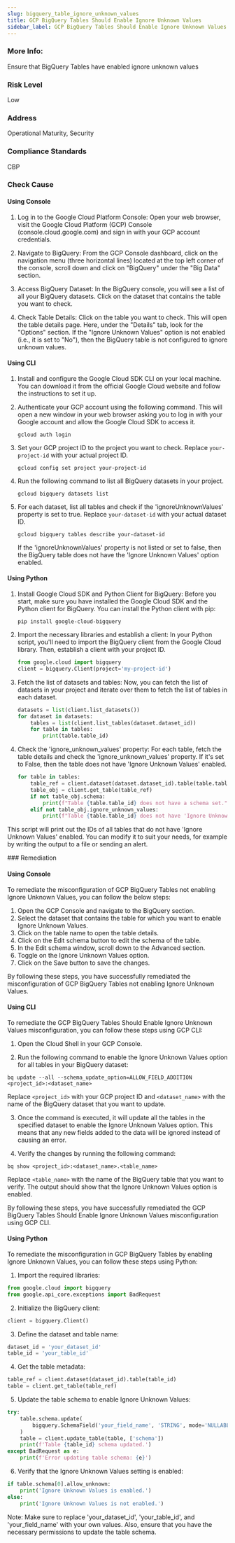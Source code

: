 ```yaml
---
slug: bigquery_table_ignore_unknown_values
title: GCP BigQuery Tables Should Enable Ignore Unknown Values
sidebar_label: GCP BigQuery Tables Should Enable Ignore Unknown Values
---
```


### More Info:

Ensure that BigQuery Tables have enabled ignore unknown values

### Risk Level

Low

### Address

Operational Maturity, Security

### Compliance Standards

CBP


<Tabs><Tab title='Cause'>
### Check Cause

#### Using Console

1. Log in to the Google Cloud Platform Console: Open your web browser, visit the Google Cloud Platform (GCP) Console (console.cloud.google.com) and sign in with your GCP account credentials.

2. Navigate to BigQuery: From the GCP Console dashboard, click on the navigation menu (three horizontal lines) located at the top left corner of the console, scroll down and click on "BigQuery" under the "Big Data" section.

3. Access BigQuery Dataset: In the BigQuery console, you will see a list of all your BigQuery datasets. Click on the dataset that contains the table you want to check.

4. Check Table Details: Click on the table you want to check. This will open the table details page. Here, under the "Details" tab, look for the "Options" section. If the "Ignore Unknown Values" option is not enabled (i.e., it is set to "No"), then the BigQuery table is not configured to ignore unknown values.

#### Using CLI

1. Install and configure the Google Cloud SDK CLI on your local machine. You can download it from the official Google Cloud website and follow the instructions to set it up.

2. Authenticate your GCP account using the following command. This will open a new window in your web browser asking you to log in with your Google account and allow the Google Cloud SDK to access it.
   ```
   gcloud auth login
   ```

3. Set your GCP project ID to the project you want to check. Replace `your-project-id` with your actual project ID.
   ```
   gcloud config set project your-project-id
   ```

4. Run the following command to list all BigQuery datasets in your project.
   ```
   gcloud bigquery datasets list
   ```

5. For each dataset, list all tables and check if the 'ignoreUnknownValues' property is set to true. Replace `your-dataset-id` with your actual dataset ID.
   ```
   gcloud bigquery tables describe your-dataset-id
   ```
   If the 'ignoreUnknownValues' property is not listed or set to false, then the BigQuery table does not have the 'Ignore Unknown Values' option enabled.

#### Using Python

1. Install Google Cloud SDK and Python Client for BigQuery: Before you start, make sure you have installed the Google Cloud SDK and the Python client for BigQuery. You can install the Python client with pip:

   ```
   pip install google-cloud-bigquery
   ```

2. Import the necessary libraries and establish a client: In your Python script, you'll need to import the BigQuery client from the Google Cloud library. Then, establish a client with your project ID.

   ```python
   from google.cloud import bigquery
   client = bigquery.Client(project='my-project-id')
   ```

3. Fetch the list of datasets and tables: Now, you can fetch the list of datasets in your project and iterate over them to fetch the list of tables in each dataset.

   ```python
   datasets = list(client.list_datasets())
   for dataset in datasets:
       tables = list(client.list_tables(dataset.dataset_id))
       for table in tables:
           print(table.table_id)
   ```

4. Check the 'ignore_unknown_values' property: For each table, fetch the table details and check the 'ignore_unknown_values' property. If it's set to False, then the table does not have 'Ignore Unknown Values' enabled.

   ```python
   for table in tables:
       table_ref = client.dataset(dataset.dataset_id).table(table.table_id)
       table_obj = client.get_table(table_ref)
       if not table_obj.schema:
           print(f"Table {table.table_id} does not have a schema set.")
       elif not table_obj.ignore_unknown_values:
           print(f"Table {table.table_id} does not have 'Ignore Unknown Values' enabled.")
   ```

This script will print out the IDs of all tables that do not have 'Ignore Unknown Values' enabled. You can modify it to suit your needs, for example by writing the output to a file or sending an alert.

</Tab>


<Tab title='Remediation'>
### Remediation

#### Using Console

To remediate the misconfiguration of GCP BigQuery Tables not enabling Ignore Unknown Values, you can follow the below steps:

1. Open the GCP Console and navigate to the BigQuery section.
2. Select the dataset that contains the table for which you want to enable Ignore Unknown Values.
3. Click on the table name to open the table details.
4. Click on the Edit schema button to edit the schema of the table.
5. In the Edit schema window, scroll down to the Advanced section.
6. Toggle on the Ignore Unknown Values option.
7. Click on the Save button to save the changes.

By following these steps, you have successfully remediated the misconfiguration of GCP BigQuery Tables not enabling Ignore Unknown Values.

#### Using CLI

To remediate the GCP BigQuery Tables Should Enable Ignore Unknown Values misconfiguration, you can follow these steps using GCP CLI:

1. Open the Cloud Shell in your GCP Console.

2. Run the following command to enable the Ignore Unknown Values option for all tables in your BigQuery dataset:

```
bq update --all --schema_update_option=ALLOW_FIELD_ADDITION <project_id>:<dataset_name>
```

Replace `<project_id>` with your GCP project ID and `<dataset_name>` with the name of the BigQuery dataset that you want to update.

3. Once the command is executed, it will update all the tables in the specified dataset to enable the Ignore Unknown Values option. This means that any new fields added to the data will be ignored instead of causing an error.

4. Verify the changes by running the following command:

```
bq show <project_id>:<dataset_name>.<table_name>
```

Replace `<table_name>` with the name of the BigQuery table that you want to verify. The output should show that the Ignore Unknown Values option is enabled.

By following these steps, you have successfully remediated the GCP BigQuery Tables Should Enable Ignore Unknown Values misconfiguration using GCP CLI.

#### Using Python

To remediate the misconfiguration in GCP BigQuery Tables by enabling Ignore Unknown Values, you can follow these steps using Python:

1. Import the required libraries:

```python
from google.cloud import bigquery
from google.api_core.exceptions import BadRequest
```

2. Initialize the BigQuery client:

```python
client = bigquery.Client()
```

3. Define the dataset and table name:

```python
dataset_id = 'your_dataset_id'
table_id = 'your_table_id'
```

4. Get the table metadata:

```python
table_ref = client.dataset(dataset_id).table(table_id)
table = client.get_table(table_ref)
```

5. Update the table schema to enable Ignore Unknown Values:

```python
try:
    table.schema.update(
        bigquery.SchemaField('your_field_name', 'STRING', mode='NULLABLE', allow_unknown=True)
    )
    table = client.update_table(table, ['schema'])
    print(f'Table {table_id} schema updated.')
except BadRequest as e:
    print(f'Error updating table schema: {e}')
```

6. Verify that the Ignore Unknown Values setting is enabled:

```python
if table.schema[0].allow_unknown:
    print('Ignore Unknown Values is enabled.')
else:
    print('Ignore Unknown Values is not enabled.')
```

Note: Make sure to replace 'your_dataset_id', 'your_table_id', and 'your_field_name' with your own values. Also, ensure that you have the necessary permissions to update the table schema.



</Tab>
</Tabs>